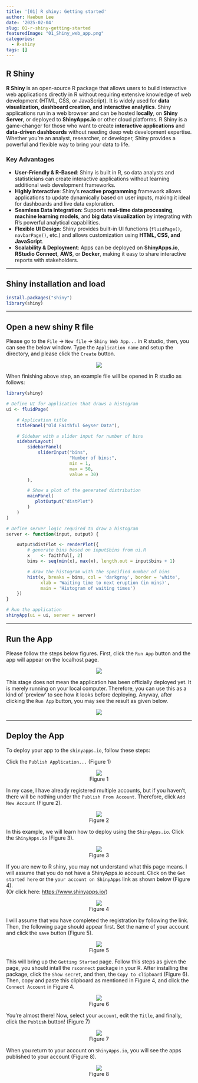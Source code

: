 ```yaml
---
title: '[01] R shiny: Getting started'
author: Haebum Lee
date: '2025-02-04'
slug: 01-r-shiny-getting-started
featuredImage: "01_Shiny_web_app.png"
categories:
  - R-shiny
tags: []
---
```


## R Shiny

**R Shiny** is an open-source R package that allows users to build interactive web applications directly in R without requiring extensive knowledge of web development (HTML, CSS, or JavaScript). It is widely used for **data visualization, dashboard creation, and interactive analytics**. Shiny applications run in a web browser and can be hosted **locally**, on **Shiny Server**, or deployed to **ShinyApps.io** or other cloud platforms.
R Shiny is a game-changer for those who want to create **interactive applications** and **data-driven dashboards** without needing deep web development expertise. Whether you're an analyst, researcher, or developer, Shiny provides a powerful and flexible way to bring your data to life.

### **Key Advantages**

- **User-Friendly & R-Based**: Shiny is built in R, so data analysts and statisticians can create interactive applications without learning additional web development frameworks.
- **Highly Interactive**: Shiny’s **reactive programming** framework allows applications to update dynamically based on user inputs, making it ideal for dashboards and live data exploration.
- **Seamless Data Integration**: Supports **real-time data processing**, **machine learning models**, and **big data visualization** by integrating with R’s powerful analytical capabilities.
- **Flexible UI Design**: Shiny provides built-in UI functions (`fluidPage()`, `navbarPage()`, etc.) and allows customization using **HTML, CSS, and JavaScript**.
- **Scalability & Deployment**: Apps can be deployed on **ShinyApps.io**, **RStudio Connect**, **AWS**, or **Docker**, making it easy to share interactive reports with stakeholders.

<hr>

## Shiny installation and load

```r
install.packages("shiny")
library(shiny)
```

<hr>

## Open a new shiny R file

Please go to the `File` -> `New file` -> `Shiny Web App...` in R studio, then, you can see the below window.
Type the `Application name` and setup the directory, and please click the `Create` button. 

<div style="text-align: center;">
  <img src="01_Shiny_web_app.png">
</div>


When finishing above step, an example file will be opened in R studio as follows: 


```r
library(shiny)

# Define UI for application that draws a histogram
ui <- fluidPage(

    # Application title
    titlePanel("Old Faithful Geyser Data"),

    # Sidebar with a slider input for number of bins 
    sidebarLayout(
        sidebarPanel(
            sliderInput("bins",
                        "Number of bins:",
                        min = 1,
                        max = 50,
                        value = 30)
        ),

        # Show a plot of the generated distribution
        mainPanel(
           plotOutput("distPlot")
        )
    )
)

# Define server logic required to draw a histogram
server <- function(input, output) {

    output$distPlot <- renderPlot({
        # generate bins based on input$bins from ui.R
        x    <- faithful[, 2]
        bins <- seq(min(x), max(x), length.out = input$bins + 1)

        # draw the histogram with the specified number of bins
        hist(x, breaks = bins, col = 'darkgray', border = 'white',
             xlab = 'Waiting time to next eruption (in mins)',
             main = 'Histogram of waiting times')
    })
}

# Run the application 
shinyApp(ui = ui, server = server)
```

<hr>

## Run the App

Please follow the steps below figures.
First, click the `Run App` button and the app will appear on the localhost page.

<div style="text-align: center;">
  <img src="02_1_Shiny_web_app.png">
</div>


This stage does not mean the application has been officially deployed yet. It is merely running on your local computer.
Therefore, you can use this as a kind of 'preview' to see how it looks before deploying.
Anyway, after clicking the `Run App` button, you may see the result as given below.

<div style="text-align: center;">
  <img src="02_2_Shiny_web_app.png">
</div>


<hr>

## Deploy the App

To deploy your app to the `shinyapps.io`, follow these steps:

Click the `Publish Application...` (Figure 1)

<div style="text-align: center;">
  <img src="03_Shiny_web_app.png">
  <br>
  Figure 1
</div>

In my case, I have already registered multiple accounts, 
but if you haven't, there will be nothing under the `Publish From Account`.
Therefore, click `Add New Account` (Figure 2).

<div style="text-align: center;">
  <img src="04_Shiny_web_app.png">
  <br>
  Figure 2
</div>


In this example, we will learn how to deploy using the `ShinyApps.io`.
Click the `ShinyApps.io` (Figure 3).

<div style="text-align: center;">
  <img src="05_Shiny_web_app.png">
  <br>
  Figure 3
</div>


If you are new to R shiny, you may not understand what this page means.
I will assume that you do not have a ShinyApps.io account. 
Click on the `Get started here` or the `your account on ShinyApps` link as shown below (Figure 4).
<br>
(Or click here: <a href="https://www.shinyapps.io/" target="_blank">https://www.shinyapps.io/</a>)

<div style="text-align: center;">
  <img src="06_Shiny_web_app.png">
  <br>
  Figure 4
</div>


I will assume that you have completed the registration by following the link. 
Then, the following page should appear first.
Set the name of your account and click the `save` button (Figure 5).

<div style="text-align: center;">
  <img src="07_Shiny_web_app.png">
  <br>
  Figure 5
</div>


This will bring up the `Getting Started` page. 
Follow this steps as given the page, you should intall the `rsconnect` package in your R.
After installing the package, click the `Show secret`, and then, the `Copy to clipboard` (Figure 6).
Then, copy and paste this clipboard as mentioned in Figure 4, and click the `Connect Account` in Figure 4.

<div style="text-align: center;">
  <img src="08_Shiny_web_app.png">
  <br>
  Figure 6
</div>


You're almost there! Now, select your `account`, edit the `Title`, and finally, click the `Publish` button! (Figure 7)

<div style="text-align: center;">
  <img src="09_Shiny_web_app.png">
  <br>
  Figure 7
</div>


When you return to your account on `ShinyApps.io`, you will see the apps published to your account (Figure 8).

<div style="text-align: center;">
  <img src="10_Shiny_web_app.png">
  <br>
  Figure 8
</div>
